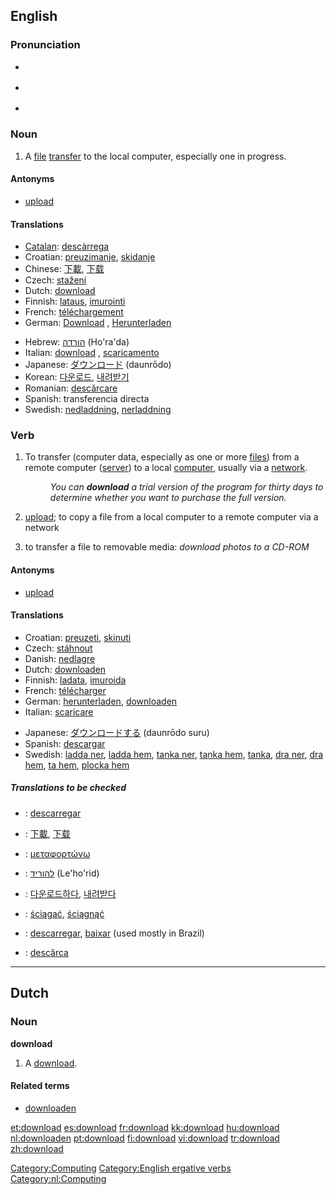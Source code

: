 {{see|Download}}
==English==

===Pronunciation===
*{{italbrac|[[RP]]}} {{IPA|/ˌdaʊnˈləʊd/}}
*{{italbrac|US}} {{IPA|/ˈdaʊnˌloʊd/}}
*{{audio|en-us-download.ogg|Audio (US)}}

===Noun===
{{en-noun}}

# A [[file]] [[transfer]] to the local computer, especially one in progress.

====Antonyms====
*[[upload]]

====Translations====
{{trans-top|file transfer to the local computer}}
*[[Catalan]]: [[descàrrega]]
*Croatian: [[preuzimanje]], [[skidanje]]
*Chinese: [[下載]], [[下载]]
*Czech: [[stažení]] {{n}}
*Dutch: [[download]] {{m}}
*Finnish: [[lataus]], [[imurointi]] {{italbrac|slang}}
*French: [[téléchargement]] {{m}}
*German: [[Download]] {{m}}, [[Herunterladen]] {{n}}
{{trans-mid}}
*Hebrew: [[הורדה]] (Ho'ra'da) {{f}}
*Italian: [[download#Italian|download]] {{m}}, [[scaricamento]] {{m}}
*Japanese: [[ダウンロード]] (daunrōdo)
*Korean: [[다운로드]], [[내려받기]]
*Romanian: [[descărcare]] {{f}}
*Spanish: transferencia directa
*Swedish: [[nedladdning]], [[nerladdning]]
{{trans-bottom}}

===Verb===
{{en-verb}}

# {{transitive}}To transfer (computer data, especially as one or more [[file|files]]) from a remote computer ([[server]]) to a local [[computer]], usually via a [[network]].
#: ''You can '''download''' a trial version of the program for thirty days to determine whether you want to purchase the full version.''
# {{context|transitive|nonstandard}} [[upload]]; to copy a file from a local computer to a remote computer via a network
# {{context|transitive|nonstandard}} to transfer a file to removable media: ''download photos to a CD-ROM''

====Antonyms====
*[[upload]]

====Translations====
{{trans-top|to transfer data from a remote computer to a local one}}
*Croatian: [[preuzeti]], [[skinuti]]
*Czech: [[stáhnout]]
*Danish: [[nedlagre]]
*Dutch: [[downloaden]]
*Finnish: [[ladata]], [[imuroida]] {{italbrac|slang}}
*French: [[télécharger]]
*German: [[herunterladen]], [[downloaden]]
*Italian: [[scaricare]]
{{trans-mid}}
*Japanese: [[ダウンロードする]] (daunrōdo suru)
*Spanish: [[descargar]]
*Swedish: [[ladda ner]], [[ladda hem]], [[tanka ner]], [[tanka hem]], [[tanka]], [[dra ner]], [[dra hem]], [[ta hem]], [[plocka hem]]
{{trans-bottom}}

=====Translations to be checked=====
{{checktrans-top}}
*{{ttbc|Catalan}}: [[descarregar]]
*{{ttbc|Chinese}}: [[下載]], [[下载]]
*{{ttbc|Greek}}: [[μεταφορτώνω]]
*{{ttbc|Hebrew}}: [[להוריד]] (Le'ho'rid)
*{{ttbc|Korean}}: [[다운로드하다]], [[내려받다]]
*{{ttbc|Polish}}: [[ściągać]], [[ściągnąć]]
*{{ttbc|Portuguese}}: [[descarregar]], [[baixar]] (used mostly in Brazil)
*{{ttbc|Romanian}}: [[descărca]]
{{trans-bottom}}

[[Category:Computing]]
[[Category:English ergative verbs]]

----

==Dutch==

===Noun===
'''download''' {{m}}

# A [[#English|download]].

====Related terms====
*[[downloaden]]

[[Category:nl:Computing]]

[[et:download]]
[[es:download]]
[[fr:download]]
[[kk:download]]
[[hu:download]]
[[nl:downloaden]]
[[pt:download]]
[[fi:download]]
[[vi:download]]
[[tr:download]]
[[zh:download]]